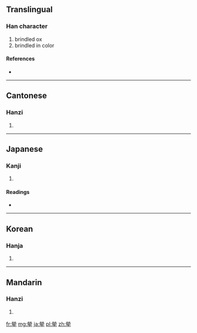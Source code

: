 {{also|荦}}
==Translingual==

===Han character===
{{Han char|rn=93|rad=牛|as=10|sn=14|four=9950<sub>2</sub>|canj=火火月竹手 (FFBHQ)}}

# brindled ox
# brindled in color

====References====
* {{Han ref|kx=0703.220|dkj=20126|dj=1116.200|hdz=31817.240|uh=7296|ud=29334|bh=BABA|bd=47802}}

----

==Cantonese==

===Hanzi===
{{yue-hanzi|jyut=|y=lok3|sim=荦}}

# {{defn|lang=yue|sort=牛10}}

----

==Japanese==

===Kanji===
{{ja-kanji|grade=|rs=牛10}}

# {{defn|lang=ja|sort=牛10}}

====Readings====
* {{ja-readings|on=[[らく]] (raku)|kun=[[まだらうし]] (madaraushi)}}

----

==Korean==

===Hanja===
{{ko-hanja|hangeul=락>낙|eumhun=|rv=rak>nak|mr=rak>nak|y=lak>nak}}

# {{defn|lang=ko|sort=牛10}}

----

==Mandarin==

===Hanzi===
{{cmn-hanzi|sim=荦|pin=[[luò]] ([[luo4]])|wg=lo<sup>4</sup>}}

# {{defn|lang=cmn|sort=牛10}}

[[fr:犖]]
[[mg:犖]]
[[ja:犖]]
[[pl:犖]]
[[zh:犖]]